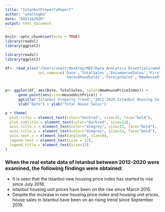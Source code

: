 ```yaml
---
title: "IstanbulPropertyReport"
author: "unaltugba"
date: "04&11&2020"
output: html_document
---
```


```r
knitr::opts_chunk$set(echo = TRUE)
library(readxl)
library(ggplot2)
```

```r
library(readxl)
library(ggplot2)
```

```r

df<- read_xlsx("/Users/unalt/Desktop/MEF/Data Analytics Essentials/week3/EVDS_istanbul_property_data.xlsx",skip=36,n_max=94,
               col_names=c('Date','TotalSales','EncumberedSales','FirsthandSales',
                           'SecondhandSales','ForeignSales','NewHousePriceIndex','HouseLevel','HouseUnitPrice'))


p<- ggplot(df, aes(Date, TotalSales, color=NewHousePriceIndex)) + 
      geom_point(aes(size=HouseUnitPrice)) +
      ggtitle("Istanbul Property Trend","2012-2020 Istanbul Housing Sales&Price&Index Data") +
      xlab("Date") + ylab("Total House Sales")
```


```r
p + theme(
  plot.title = element_text(color="darkred", size=15, face="bold"),
  plot.subtitle = element_text(color="darkred", size=12),
  axis.title.x = element_text(color="dimgrey", size=13, face="bold"),
  axis.title.y = element_text(color="dimgrey", size=13, face="bold"),
  axis.text.x = element_text(angle=90, size=9),
  legend.text = element_text(size = 12),
  legend.title = element_text(size=12)
)

```



### When the real estate data of Istanbul between 2012-2020 were examined, the following findings were obtained:

- It is seen that the Istanbul new housing price index has started to rise since July 2016.
- Istanbul housing unit prices have been on the rise since March 2015.
- Despite the increase in new housing price index and housing unit prices, house sales in Istanbul have been on an rising trend since September 2019.
